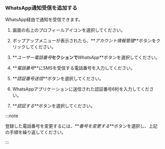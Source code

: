 ### WhatsApp通知受信を追加する

WhatsApp経由で通知を受信できます。

<ImgLang img='set-event-whatsapp-notification.png' desc='WhatsApp'/>

1.  画面の右上のプロフィールアイコンを選択してください。 

2.  ポップアップメニューが表示されたら、**_アカウント情報管理_**ボタンをクリックしてください。 

3.  **_ユーザー電話番号_**セクションで**_WhatsApp_**ボタンを選択してください。 

4.  **_電話番号_**にSMSを受信する電話番号を入力してください。

5.  **_認証番号送信_**ボタンを選択してください。

6.  WhatsAppアプリケーションに送信された認証番号6桁を入力してください。

7.  **_認証する_**ボタンを選択してください。

:::note

登録した電話番号を変更するには、**_番号を変更する_**ボタンを選択し、上記の手順を繰り返してください。

:::
